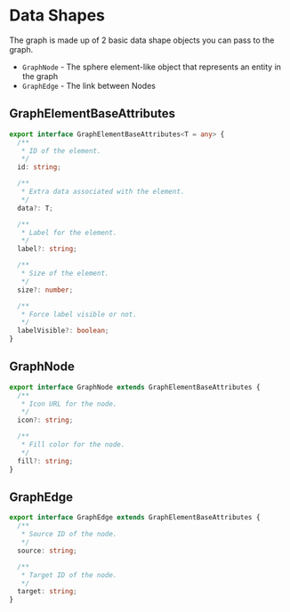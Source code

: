 
<Meta title="Docs/API/Data Shapes" />

# Data Shapes

The graph is made up of 2 basic data shape objects you can pass to the graph.

- `GraphNode` - The sphere element-like object that represents an entity in the graph
- `GraphEdge` - The link between Nodes

## GraphElementBaseAttributes
```ts
export interface GraphElementBaseAttributes<T = any> {
  /**
   * ID of the element.
   */
  id: string;

  /**
   * Extra data associated with the element.
   */
  data?: T;

  /**
   * Label for the element.
   */
  label?: string;

  /**
   * Size of the element.
   */
  size?: number;

  /**
   * Force label visible or not.
   */
  labelVisible?: boolean;
}
```

## GraphNode
```ts
export interface GraphNode extends GraphElementBaseAttributes {
  /**
   * Icon URL for the node.
   */
  icon?: string;

  /**
   * Fill color for the node.
   */
  fill?: string;
}
```

## GraphEdge
```ts
export interface GraphEdge extends GraphElementBaseAttributes {
  /**
   * Source ID of the node.
   */
  source: string;

  /**
   * Target ID of the node.
   */
  target: string;
}
```

